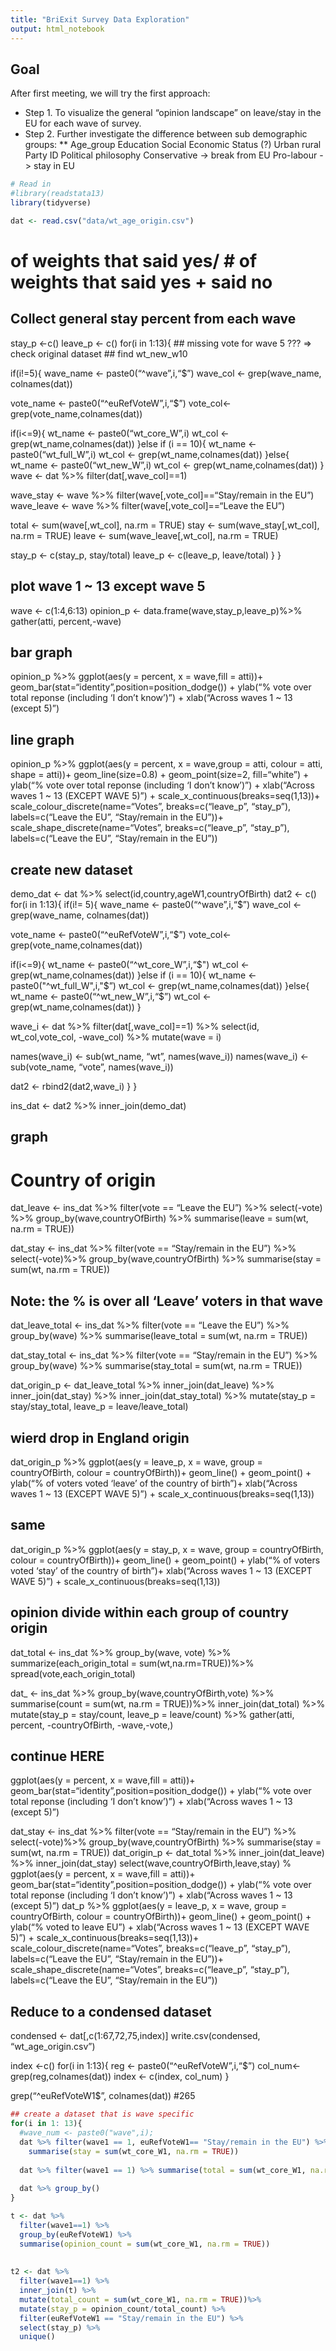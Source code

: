 ```yaml
---
title: "BriExit Survey Data Exploration"
output: html_notebook
---
```

## Goal
After first meeting, we will try the first approach:

* Step 1. To visualize the general "opinion landscape" on leave/stay in the EU for each wave of survey. 
* Step 2. Further investigate the difference between sub demographic groups: 
** Age_group
Education
Social Economic Status (?)
Urban rural
Party ID
Political philosophy
Conservative -> break from EU
Pro-labour -> stay in EU


```r
# Read in
#library(readstata13)
library(tidyverse)

dat <- read.csv("data/wt_age_origin.csv")
```
# of weights that said yes/ # of weights that said yes + said no 

## Collect general stay percent from each wave
stay_p <-c()
leave_p <- c()
for(i in 1:13){
  ## missing vote for wave 5 ??? => check original dataset 
  ## find wt_new_w10

  if(i!=5){
  wave_name <- paste0("^wave",i,"$")
  wave_col <- grep(wave_name, colnames(dat))
  
  vote_name <- paste0("^euRefVoteW",i,"$")
  vote_col<-grep(vote_name,colnames(dat))
  
  if(i<=9){
    wt_name <- paste0("wt_core_W",i)
    wt_col <- grep(wt_name,colnames(dat))
  }else if (i == 10){
    wt_name <- paste0("wt_full_W",i)
    wt_col <- grep(wt_name,colnames(dat))
  }else{
    wt_name <- paste0("wt_new_W",i)
    wt_col <- grep(wt_name,colnames(dat))
  }
  wave <- dat %>%
    filter(dat[,wave_col]==1) 
  
  wave_stay <- wave %>% 
    filter(wave[,vote_col]=="Stay/remain in the EU")
  wave_leave <- wave %>%
    filter(wave[,vote_col]=="Leave the EU")
  
  total <- sum(wave[,wt_col], na.rm = TRUE)
  stay <- sum(wave_stay[,wt_col], na.rm = TRUE)
  leave <- sum(wave_leave[,wt_col], na.rm = TRUE)
  
  stay_p <- c(stay_p, stay/total)
  leave_p <- c(leave_p, leave/total)
  }
}

## plot wave 1 ~ 13 except wave 5
wave <- c(1:4,6:13)
opinion_p <- data.frame(wave,stay_p,leave_p)%>%
  gather(atti, percent,-wave)

## bar graph
opinion_p %>% 
  ggplot(aes(y = percent, x = wave,fill = atti))+ 
  geom_bar(stat="identity",position=position_dodge()) +
  ylab("% vote over total reponse (including 'I don't know')") +
  xlab("Across waves 1 ~ 13 (except 5)")

## line graph
opinion_p %>% 
  ggplot(aes(y = percent, x = wave,group = atti, colour = atti, shape = atti))+ 
  geom_line(size=0.8) + 
              geom_point(size=2, fill="white") +
  ylab("% vote over total reponse (including 'I don't know')") +
  xlab("Across waves 1 ~ 13 (EXCEPT WAVE 5)") + 
  scale_x_continuous(breaks=seq(1,13))+
  scale_colour_discrete(name="Votes",
                      breaks=c("leave_p", "stay_p"),
                      labels=c("Leave the EU", "Stay/remain in the EU"))+
  scale_shape_discrete(name="Votes",
                        breaks=c("leave_p", "stay_p"),
                        labels=c("Leave the EU", "Stay/remain in the EU"))
  
## create new dataset
demo_dat <- dat %>% select(id,country,ageW1,countryOfBirth)
dat2 <- c()
for(i in 1:13){
  if(i!= 5){
  wave_name <- paste0("^wave",i,"$")
  wave_col <- grep(wave_name, colnames(dat))
  
  vote_name <- paste0("^euRefVoteW",i,"$")
  vote_col<-grep(vote_name,colnames(dat))
  
  if(i<=9){
    wt_name <- paste0("^wt_core_W",i,"$")
    wt_col <- grep(wt_name,colnames(dat))
  }else if (i == 10){
    wt_name <- paste0("^wt_full_W",i,"$")
    wt_col <- grep(wt_name,colnames(dat))
  }else{
    wt_name <- paste0("^wt_new_W",i,"$")
    wt_col <- grep(wt_name,colnames(dat))
  }
  
  wave_i <- dat %>% 
    filter(dat[,wave_col]==1) %>%
    select(id, wt_col,vote_col, -wave_col) %>%
    mutate(wave = i) 
  
  names(wave_i) <- sub(wt_name, "wt", names(wave_i))
  names(wave_i) <- sub(vote_name, "vote", names(wave_i))
  
  dat2 <- rbind2(dat2,wave_i)
  }
}

ins_dat <- dat2 %>% 
  inner_join(demo_dat)

## graph 
# Country of origin
dat_leave <- ins_dat %>% 
  filter(vote == "Leave the EU") %>%
  select(-vote) %>%
  group_by(wave,countryOfBirth) %>%
  summarise(leave = sum(wt, na.rm = TRUE))
  
dat_stay <- ins_dat %>% 
  filter(vote == "Stay/remain in the EU") %>%
  select(-vote)%>%
  group_by(wave,countryOfBirth) %>%
  summarise(stay = sum(wt, na.rm = TRUE))

## Note: the % is over all 'Leave' voters in that wave 
dat_leave_total <- ins_dat %>%
  filter(vote == "Leave the EU") %>%
  group_by(wave) %>%
  summarise(leave_total = sum(wt, na.rm = TRUE))

dat_stay_total <- ins_dat %>%
  filter(vote == "Stay/remain in the EU") %>%
  group_by(wave) %>%
  summarise(stay_total = sum(wt, na.rm = TRUE))

dat_origin_p <- dat_leave_total %>%
  inner_join(dat_leave) %>%
  inner_join(dat_stay) %>%
  inner_join(dat_stay_total) %>%
  mutate(stay_p = stay/stay_total,
         leave_p = leave/leave_total)

## wierd drop in England origin
dat_origin_p %>%
  ggplot(aes(y = leave_p, x = wave, group = countryOfBirth, colour = countryOfBirth))+
  geom_line() + 
  geom_point() + 
  ylab("% of voters voted 'leave' of the country of birth")+
  xlab("Across waves 1 ~ 13 (EXCEPT WAVE 5)") + 
  scale_x_continuous(breaks=seq(1,13))

## same
dat_origin_p %>%
  ggplot(aes(y = stay_p, x = wave, group = countryOfBirth, colour = countryOfBirth))+
  geom_line() + 
  geom_point() + 
  ylab("% of voters voted 'stay' of the country of birth")+
  xlab("Across waves 1 ~ 13 (EXCEPT WAVE 5)") + 
  scale_x_continuous(breaks=seq(1,13))



## opinion divide within each group of country origin
dat_total <- ins_dat %>%
  group_by(wave, vote) %>%
  summarize(each_origin_total = sum(wt,na.rm=TRUE))%>%
  spread(vote,each_origin_total)

dat_ <- ins_dat %>% 
  group_by(wave,countryOfBirth,vote) %>%
  summarise(count = sum(wt, na.rm = TRUE))%>%
  inner_join(dat_total) %>%
  mutate(stay_p = stay/count,
         leave_p = leave/count) %>%
  gather(atti, percent, -countryOfBirth, -wave,-vote,)


## continue HERE


  ggplot(aes(y = percent, x = wave,fill = atti))+ 
  geom_bar(stat="identity",position=position_dodge()) +
  ylab("% vote over total reponse (including 'I don't know')") +
  xlab("Across waves 1 ~ 13 (except 5)")

dat_stay <- ins_dat %>% 
  filter(vote == "Stay/remain in the EU") %>%
  select(-vote)%>%
  group_by(wave,countryOfBirth) %>%
  summarise(stay = sum(wt, na.rm = TRUE))
dat_origin_p <- dat_total %>%
  inner_join(dat_leave) %>%
  inner_join(dat_stay)
  select(wave,countryOfBirth,leave,stay) %
  ggplot(aes(y = percent, x = wave,fill = atti))+ 
  geom_bar(stat="identity",position=position_dodge()) +
  ylab("% vote over total reponse (including 'I don't know')") +
  xlab("Across waves 1 ~ 13 (except 5)")
dat_p %>%
  ggplot(aes(y = leave_p, x = wave, group = countryOfBirth, colour = countryOfBirth))+ 
  geom_line() + 
  geom_point() +
  ylab("% voted to leave EU") +
  xlab("Across waves 1 ~ 13 (EXCEPT WAVE 5)") + 
  scale_x_continuous(breaks=seq(1,13))+
  scale_colour_discrete(name="Votes",
                        breaks=c("leave_p", "stay_p"),
                        labels=c("Leave the EU", "Stay/remain in the EU"))+
  scale_shape_discrete(name="Votes",
                       breaks=c("leave_p", "stay_p"),
                       labels=c("Leave the EU", "Stay/remain in the EU"))


## Reduce to a condensed dataset
condensed <- dat[,c(1:67,72,75,index)]
write.csv(condensed, "wt_age_origin.csv")

index <-c()
for(i in 1:13){
  reg <- paste0("^euRefVoteW",i,"$")
  col_num<-grep(reg,colnames(dat))
  index <- c(index, col_num)
}

grep("^euRefVoteW1$", colnames(dat)) #265






```r
## create a dataset that is wave specific 
for(i in 1: 13){
  #wave_num <- paste0("wave",i);
  dat %>% filter(wave1 == 1, euRefVoteW1== "Stay/remain in the EU") %>% 
    summarise(stay = sum(wt_core_W1, na.rm = TRUE))
  
  dat %>% filter(wave1 == 1) %>% summarise(total = sum(wt_core_W1, na.rm = TRUE))
  
  dat %>% group_by()
}

t <- dat %>%
  filter(wave1==1) %>%
  group_by(euRefVoteW1) %>%
  summarise(opinion_count = sum(wt_core_W1, na.rm = TRUE))
  
  
t2 <- dat %>%  
  filter(wave1==1) %>%
  inner_join(t) %>%
  mutate(total_count = sum(wt_core_W1, na.rm = TRUE))%>%
  mutate(stay_p = opinion_count/total_count) %>%
  filter(euRefVoteW1 == "Stay/remain in the EU") %>%
  select(stay_p) %>%
  unique()

```

